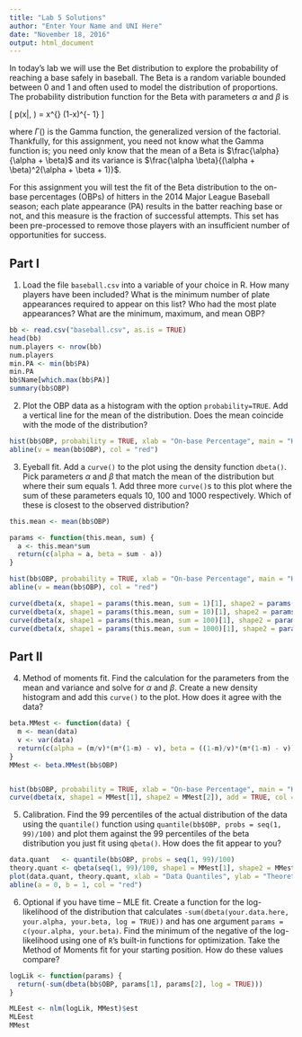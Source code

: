```yaml
---
title: "Lab 5 Solutions"
author: "Enter Your Name and UNI Here"
date: "November 18, 2016"
output: html_document
---
```


In today's lab we will use the Bet distribution to explore the probability of reaching a base safely in baseball.  The Beta is a random variable bounded between 0 and 1 and often used to model the distribution of proportions. The probability distribution function for the Beta with parameters $\alpha$ and $\beta$ is 

\[ p(x|\alpha, \beta) = \frac{\Gamma (\alpha + \beta)}{\Gamma (\alpha) + \Gamma(\beta)} x^{\alpha-1} (1-x)^{\beta - 1} \]

where $\Gamma()$ is the Gamma function, the generalized version of the factorial. Thankfully, for this assignment, you need not know what the Gamma function is; you need only know that the mean of a Beta is $\frac{\alpha}{\alpha + \beta}$ and its variance is $\frac{\alpha \beta}{(\alpha + \beta)^2(\alpha + \beta + 1)}$.

For this assignment you will test the fit of the Beta distribution to the on-base percentages (OBPs) of hitters in the 2014 Major League Baseball season; each plate appearance (PA) results in the batter reaching base or not, and this measure is the fraction of successful attempts. This set has been pre-processed to remove those players with an insufficient number of opportunities for success.

Part I
--------

1. Load the file `baseball.csv` into a variable of your choice in R. How many players have been included? What is the minimum number of plate appearances required to appear on this list? Who had the most plate appearances? What are the minimum, maximum, and mean OBP?

```r
bb <- read.csv("baseball.csv", as.is = TRUE)
head(bb)
num.players <- nrow(bb)
num.players
min.PA <- min(bb$PA)
min.PA
bb$Name[which.max(bb$PA)]
summary(bb$OBP)
```

2. Plot the OBP data as a histogram with the option `probability=TRUE`. Add a vertical line for the mean of the distribution. Does the mean coincide with the mode of the distribution?

```r
hist(bb$OBP, probability = TRUE, xlab = "On-base Percentage", main = "Histogram of OBP")
abline(v = mean(bb$OBP), col = "red")
```

3. Eyeball fit. Add a `curve()` to the plot using the density function `dbeta()`. Pick parameters $\alpha$ and $\beta$ that match the mean of the distribution but where their sum equals 1. Add three more `curve()`s to this plot where the sum of these parameters equals 10, 100 and 1000 respectively. Which of these is closest to the observed distribution?

```r
this.mean <- mean(bb$OBP)

params <- function(this.mean, sum) {
  a <- this.mean*sum
  return(c(alpha = a, beta = sum - a))
}

hist(bb$OBP, probability = TRUE, xlab = "On-base Percentage", main = "Histogram of OBP")
abline(v = mean(bb$OBP), col = "red")

curve(dbeta(x, shape1 = params(this.mean, sum = 1)[1], shape2 = params(this.mean, sum = 1)[2]), add = TRUE, col = "blue")
curve(dbeta(x, shape1 = params(this.mean, sum = 10)[1], shape2 = params(this.mean, sum = 10)[2]), add = TRUE, col = "blue")
curve(dbeta(x, shape1 = params(this.mean, sum = 100)[1], shape2 = params(this.mean, sum = 100)[2]), add = TRUE, col = "blue")
curve(dbeta(x, shape1 = params(this.mean, sum = 1000)[1], shape2 = params(this.mean, sum = 1000)[2]), add = TRUE, col = "blue")
```

Part II
--------

4. Method of moments fit. Find the calculation for the parameters from the mean and variance and solve for $\alpha$ and $\beta$. Create a new density histogram and add this `curve()` to the plot. How does it agree with the data?

```r
beta.MMest <- function(data) {
  m <- mean(data)
  v <- var(data)
  return(c(alpha = (m/v)*(m*(1-m) - v), beta = ((1-m)/v)*(m*(1-m) - v)))
}
MMest <- beta.MMest(bb$OBP)


hist(bb$OBP, probability = TRUE, xlab = "On-base Percentage", main = "Histogram of OBP")
curve(dbeta(x, shape1 = MMest[1], shape2 = MMest[2]), add = TRUE, col = "blue")
```

5. Calibration. Find the 99 percentiles of the actual distribution of the data using the `quantile()` function using `quantile(bb$OBP, probs = seq(1, 99)/100)` and plot them against the 99 percentiles of the beta distribution you just fit using `qbeta()`. How does the fit appear to you?

```r
data.quant   <- quantile(bb$OBP, probs = seq(1, 99)/100)
theory.quant <- qbeta(seq(1, 99)/100, shape1 = MMest[1], shape2 = MMest[2])
plot(data.quant, theory.quant, xlab = "Data Quantiles", ylab = "Theoretical Quantiles")
abline(a = 0, b = 1, col = "red")
```

6. Optional if you have time -- MLE fit. Create a function for the log-likelihood of the distribution that calculates `-sum(dbeta(your.data.here, your.alpha, your.beta, log = TRUE))` and has one argument `params = c(your.alpha, your.beta)`. Find the minimum of the negative of the log-likelihood using one of `R`'s built-in functions for optimization. Take the Method of Moments fit for your starting position. How do these values compare?

```r
logLik <- function(params) {
  return(-sum(dbeta(bb$OBP, params[1], params[2], log = TRUE)))
}

MLEest <- nlm(logLik, MMest)$est
MLEest
MMest
```




